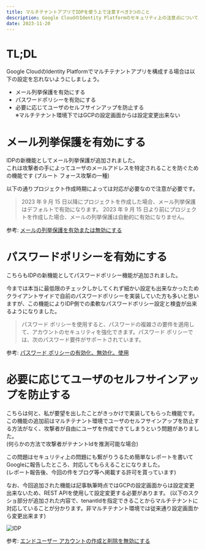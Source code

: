 ```yaml
---
title: マルチテナントアプリでIDPを使う上で注意すべき3つのこと
description: Google CloudのIdentity Platformのセキュリティ上の注意点について
date: 2023-11-20
---
```


# TL;DL

Google CloudのIdentity Platformでマルチテナントアプリを構成する場合は以下の設定を忘れないようにしましょう。

- メール列挙保護を有効にする
- パスワードポリシーを有効にする
- 必要に応じてユーザのセルフサインアップを防止する  
  ※マルチテナント環境下ではGCPの設定画面からは設定変更出来ない

# メール列挙保護を有効にする

IDPの新機能としてメール列挙保護が追加されました。  
これは攻撃者の手によってユーザのメールアドレスを特定されることを防ぐための機能です (ブルート フォース攻撃の一種)

以下の通りプロジェクト作成時期によっては対応が必要なので注意が必要です。

> 2023 年 9 月 15 日以降にプロジェクトを作成した場合、メール列挙保護はデフォルトで有効になります。
> 2023 年 9 月 15 日より前にプロジェクトを作成した場合、メールの列挙保護は自動的に有効になりません。

参考: [メールの列挙保護を有効または無効にする](https://cloud.google.com/identity-platform/docs/admin/email-enumeration-protection)

# パスワードポリシーを有効にする

こちらもIDPの新機能としてパスワードポリシー機能が追加されました。

今までは本当に最低限のチェックしかしてくれず細かい設定も出来なかったためクライアントサイドで自前のパスワードポリシーを実装していた方も多いと思いますが、この機能によりIDP側での柔軟なパスワードポリシー設定と検査が出来るようになりました。

> パスワード ポリシーを使用すると、パスワードの複雑さの要件を適用して、アカウントのセキュリティを強化できます。パスワード ポリシーでは、次のパスワード要件がサポートされています。

参考: [パスワード ポリシーの有効化、無効化、使用](https://cloud.google.com/identity-platform/docs/password-policy)

# 必要に応じてユーザのセルフサインアップを防止する

こちらは何と、私が要望を出したことがきっかけで実装してもらった機能です。
この機能の追加前はマルチテナント環境でユーザのセルフサインアップを防止する方法がなく、攻撃者が自由にユーザを作成できてしまうという問題がありました。  
(何らかの方法で攻撃者がテナントIdを推測可能な場合)

この問題はセキュリティ上の問題にも繋がりうるため簡単なレポートを書いてGoogleに報告したところ、対応してもらえることになりました。  
(レポート報告後、今回の件をブログ等へ掲載する許可を貰っています)

なお、今回追加された機能は記事執筆時点ではGCPの設定画面からは設定変更出来ないため、REST APIを使用して設定変更する必要があります。
(以下のスクショ部分が追加された内容で、tenantIdを指定できることからマルチテナントに対応していることが分かります。非マルチテナント環境では従来通り設定画面から変更出来ます)

![IDP](/posts/idp/idp.png)

参考: [エンドユーザー アカウントの作成と削除を無効にする](https://cloud.google.com/identity-platform/docs/multi-tenancy-authentication#disable-end-user)
